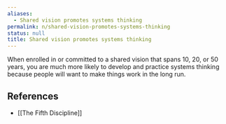 ```yaml
---
aliases:
  - Shared vision promotes systems thinking
permalink: n/shared-vision-promotes-systems-thinking
status: null
title: Shared vision promotes systems thinking
---
```

When enrolled in or committed to a shared vision that spans 10, 20, or 50 years, you are much more likely to develop and practice systems thinking because people will want to make things work in the long run.

## References

- [[The Fifth Discipline]]
